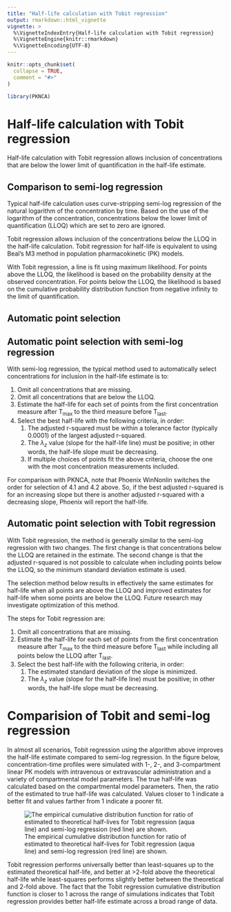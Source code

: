 ```yaml
---
title: "Half-life calculation with Tobit regression"
output: rmarkdown::html_vignette
vignette: >
  %\VignetteIndexEntry{Half-life calculation with Tobit regression}
  %\VignetteEngine{knitr::rmarkdown}
  %\VignetteEncoding{UTF-8}
---
```


```r
knitr::opts_chunk$set(
  collapse = TRUE,
  comment = "#>"
)
```

```r
library(PKNCA)
```

# Half-life calculation with Tobit regression

Half-life calculation with Tobit regression allows inclusion of concentrations
that are below the lower limit of quantification in the half-life estimate.

## Comparison to semi-log regression

Typical half-life calculation uses curve-stripping semi-log regression of the
natural logarithm of the concentration by time.  Based on the use of the
logarithm of the concentration, concentrations below the lower limit of
quantification (LLOQ) which are set to zero are ignored.

Tobit regression allows inclusion of the concentrations below the LLOQ in the
half-life calculation.  Tobit regression for half-life is equivalent to using
Beal's M3 method in population pharmacokinetic (PK) models.

With Tobit regression, a line is fit using maximum likelihood.  For points above
the LLOQ, the likelihood is based on the probability density at the observed
concentration.  For points below the LLOQ, the likelihood is based on the
cumulative probability distribution function from negative infinity to the limit
of quantification.

## Automatic point selection

## Automatic point selection with semi-log regression

With semi-log regression, the typical method used to automatically select
concentrations for inclusion in the half-life estimate is to:

1. Omit all concentrations that are missing.
2. Omit all concentrations that are below the LLOQ.
3. Estimate the half-life for each set of points from the first concentration
   measure after T~max~ to the third measure before T~last~.
4. Select the best half-life with the following criteria, in order:
    1. The adjusted r-squared must be within a tolerance factor (typically
       0.0001) of the largest adjusted r-squared.
    2. The $\lambda_z$ value (slope for the half-life line) must be positive;
       in other words, the half-life slope must be decreasing.
    3. If multiple choices of points fit the above criteria, choose the one with
       the most concentration measurements included.

For comparison with PKNCA, note that Phoenix WinNonlin switches the order for
selection of 4.1 and 4.2 above.  So, if the best adjusted r-squared is for an
increasing slope but there is another adjusted r-squared with a decreasing
slope, Phoenix will report the half-life.

## Automatic point selection with Tobit regression

With Tobit regression, the method is generally similar to the semi-log
regression with two changes.  The first change is that concentrations below the
LLOQ are retained in the estimate.  The second change is that the adjusted
r-squared is not possible to calculate when including points below the LLOQ, so
the minimum standard deviation estimate is used.

The selection method below results in effectively the same estimates for
half-life when all points are above the LLOQ and improved estimates for
half-life when some points are below the LLOQ.  Future research may investigate
optimization of this method.

The steps for Tobit regression are:

1. Omit all concentrations that are missing.
2. Estimate the half-life for each set of points from the first concentration
   measure after T~max~ to the third measure before T~last~ while including all
   points below the LLOQ after T~last~.
3. Select the best half-life with the following criteria, in order:
    1. The estimated standard deviation of the slope is minimized.
    2. The $\lambda_z$ value (slope for the half-life line) must be positive;
       in other words, the half-life slope must be decreasing.

# Comparision of Tobit and semi-log regression

In almost all scenarios, Tobit regression using the algorithm above improves the
half-life estimate compared to semi-log regression.  In the figure below,
concentration-time profiles were simulated with 1-, 2-, and 3-compartment linear
PK models with intravenous or extravascular administration and a variety of
compartmental model parameters.  The true half-life was calculated based on the
compartmental model parameters.  Then, the ratio of the estimated to true
half-life was calculated.  Values closer to 1 indicate a better fit and values
farther from 1 indicate a poorer fit.

![The empirical cumulative distribution function for ratio of estimated to theoretical half-lives for Tobit regression (aqua line) and semi-log regression (red line) are shown.](v06-half-life-calculation-tobit_figure_1.svg)

Tobit regression performs universally better than least-squares up to the
estimated theoretical half-life, and better at >2-fold above the theoretical
half-life while least-squares performs slightly better between the theoretical
and 2-fold above.  The fact that the Tobit regression cumulative distribution
function is closer to 1 across the range of simulations indicates that Tobit
regression provides better half-life estimate across a broad range of data.
